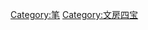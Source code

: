 {{Catnav|頁面分類|人文學科|艺术|視覺藝術|書法}}

{{catmore|毛笔}}
[[Category:笔|Category:笔]]
[[Category:文房四宝|Category:文房四宝]]